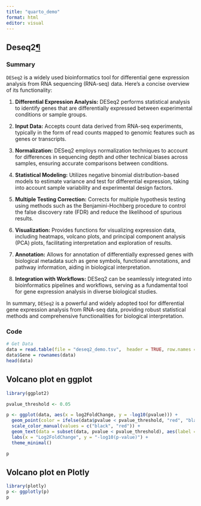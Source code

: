 ```yaml
---
title: "quarto_demo"
format: html
editor: visual
---
```


## Deseq2[¶](https://ondemand.cluster.france-bioinformatique.fr/node/cpu-node-23.ifb.local/52978/lab/tree/shared/projects/2412_fairbioinfo/usecase/Deseq2.ipynb#Deseq2)

### Summary

`DESeq2` is a widely used bioinformatics tool for differential gene expression analysis from RNA sequencing (RNA-seq) data. Here's a concise overview of its functionality:

1.  **Differential Expression Analysis:** DESeq2 performs statistical analysis to identify genes that are differentially expressed between experimental conditions or sample groups.

2.  **Input Data:** Accepts count data derived from RNA-seq experiments, typically in the form of read counts mapped to genomic features such as genes or transcripts.

3.  **Normalization:** DESeq2 employs normalization techniques to account for differences in sequencing depth and other technical biases across samples, ensuring accurate comparisons between conditions.

4.  **Statistical Modeling:** Utilizes negative binomial distribution-based models to estimate variance and test for differential expression, taking into account sample variability and experimental design factors.

5.  **Multiple Testing Correction:** Corrects for multiple hypothesis testing using methods such as the Benjamini-Hochberg procedure to control the false discovery rate (FDR) and reduce the likelihood of spurious results.

6.  **Visualization:** Provides functions for visualizing expression data, including heatmaps, volcano plots, and principal component analysis (PCA) plots, facilitating interpretation and exploration of results.

7.  **Annotation:** Allows for annotation of differentially expressed genes with biological metadata such as gene symbols, functional annotations, and pathway information, aiding in biological interpretation.

8.  **Integration with Workflows:** DESeq2 can be seamlessly integrated into bioinformatics pipelines and workflows, serving as a fundamental tool for gene expression analysis in diverse biological studies.

In summary, `DESeq2` is a powerful and widely adopted tool for differential gene expression analysis from RNA-seq data, providing robust statistical methods and comprehensive functionalities for biological interpretation.

### Code

```r
# Get Data 
data = read.table(file = "deseq2_demo.tsv",  header = TRUE, row.names = 1, sep="\t")
data$Gene = rownames(data)
head(data)
```

## Volcano plot en ggplot

```r
library(ggplot2)

pvalue_threshold <- 0.05

p <- ggplot(data, aes(x = log2FoldChange, y = -log10(pvalue))) +
  geom_point(color = ifelse(data$pvalue < pvalue_threshold, "red", "black")) +
  scale_color_manual(values = c("black", "red")) +
  geom_text(data = subset(data, pvalue < pvalue_threshold), aes(label = Gene), vjust = 1) +
  labs(x = "Log2FoldChange", y = "-log10(p-value)") +
  theme_minimal()

p

```

## Volcano plot en Plotly

```r
library(plotly)
p <- ggplotly(p)
p
```

